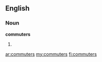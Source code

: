==English==

===Noun===
'''commuters'''

# {{plural of|[[commuter]]}}

[[ar:commuters]]
[[my:commuters]]
[[fi:commuters]]